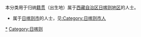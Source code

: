 {{Catnav|頁面分類|各種主題的頁面分類|依中国各省来作的分类|各地中国人|西藏人}}
{{Catnav|頁面分類|人物|各國人物|中国人|各地中国人|西藏人}}

本分类用于归纳[[籍贯|籍贯]]（出生地）属于[[西藏自治区|西藏自治区]][[日喀则地区|日喀则地区]]的人士。
*属于[[日喀则市|日喀则市]]的人士，见[[:Category:日喀则市人|:Category:日喀则市人]]

[[Category:西藏人|*]]
[[Category:日喀则|Category:日喀则]]